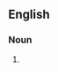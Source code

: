 {{also|crypto-fascists}}

==English==

===Noun===
{{head|en|noun form}}

# {{plural of|en|cryptofascist}}
